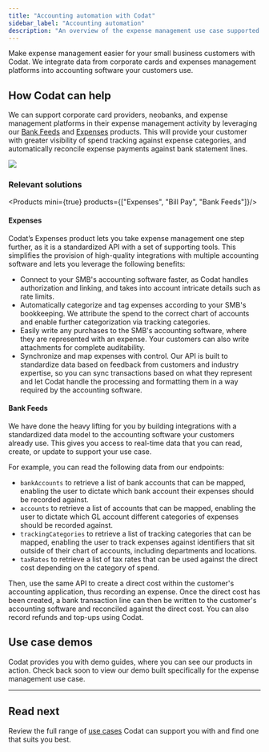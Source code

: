 ---
title: "Accounting automation with Codat"
sidebar_label: "Accounting automation"
description: "An overview of the expense management use case supported by Codat"
---


Make expense management easier for your small business customers with Codat. We integrate data from corporate cards and expenses management platforms into accounting software your customers use.

## How Codat can help

We can support corporate card providers, neobanks, and expense management platforms in their expense management activity by leveraging our [Bank Feeds](/bank-feeds/overview) and [Expenses](/expenses/overview) products. This will provide your customer with greater visibility of spend tracking against expense categories, and automatically reconcile expense payments against bank statement lines.

![](/img/use-cases/summary-pages/795ecc39-managing-expenses.png)

### Relevant solutions

<Products mini={true} products={["Expenses", "Bill Pay", "Bank Feeds"]}/>

#### Expenses

Codat’s Expenses product lets you take expense management one step further, as it is a standardized API with a set of supporting tools. This simplifies the provision of high-quality integrations with multiple accounting software and lets you leverage the following benefits:

- Connect to your SMB's accounting software faster, as Codat handles authorization and linking, and takes into account intricate details such as rate limits.
- Automatically categorize and tag expenses according to your SMB's bookkeeping. We attribute the spend to the correct chart of accounts and enable further categorization via tracking categories.
- Easily write any purchases to the SMB's accounting software, where they are represented with an expense. Your customers can also write attachments for complete auditability.
- Synchronize and map expenses with control. Our API is built to standardize data based on feedback from customers and industry expertise, so you can sync transactions based on what they represent and let Codat handle the processing and formatting them in a way required by the accounting software.

#### Bank Feeds

We have done the heavy lifting for you by building integrations with a standardized data model to the accounting software your customers already use. This gives you access to real-time data that you can read, create, or update to support your use case.

For example, you can read the following data from our endpoints:
- `bankAccounts` to retrieve a list of bank accounts that can be mapped, enabling the user to dictate which bank account their expenses should be recorded against.
- `accounts` to retrieve a list of accounts that can be mapped, enabling the user to dictate which GL account different categories of expenses should be recorded against.
- `trackingCategories` to retrieve a list of tracking categories that can be mapped, enabling the user to track expenses against identifiers that sit outside of their chart of accounts, including departments and locations.
- `taxRates` to retrieve a list of tax rates that can be used against the direct cost depending on the category of spend.

Then, use the same API to create a direct cost within the customer's accounting application, thus recording an expense. Once the direct cost has been created, a bank transaction line can then be written to the customer's accounting software and reconciled against the direct cost. You can also record refunds and top-ups using Codat. 

## Use case demos

Codat provides you with demo guides, where you can see our products in action. Check back soon to view our demo built specifically for the expense management use case.

---

## Read next

Review the full range of [use cases](/usecases/overview) Codat can support you with and find one that suits you best.
